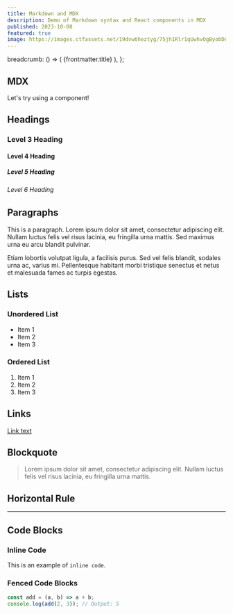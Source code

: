 ```yaml
---
title: Markdown and MDX
description: Demo of Markdown syntax and React components in MDX
published: 2023-10-08
featured: true
image: https://images.ctfassets.net/19dvw6heztyg/75jh1Rlr1qUwhvOgByobDn/7489b088b8c0e6565a9371baa6a1c937/community-platforms.jpeg?w=1440&q=75
---
```



  breadcrumb: () => (
    <Link to="/blog/markdown-and-mdx">{frontmatter.title}</Link>
  ),
};

<BlogPost post={frontmatter} >

## MDX

Let's try using a component!


<Counter />

## Headings

### Level 3 Heading

#### Level 4 Heading

##### Level 5 Heading

###### Level 6 Heading

## Paragraphs

This is a paragraph. Lorem ipsum dolor sit amet, consectetur adipiscing elit. Nullam luctus felis vel risus lacinia, eu fringilla urna mattis. Sed maximus urna eu arcu blandit pulvinar.

Etiam lobortis volutpat ligula, a facilisis purus. Sed vel felis blandit, sodales urna ac, varius mi. Pellentesque habitant morbi tristique senectus et netus et malesuada fames ac turpis egestas.

## Lists

### Unordered List

- Item 1
- Item 2
- Item 3

### Ordered List

1. Item 1
2. Item 2
3. Item 3

## Links

[Link text](https://example.com)

## Blockquote

> Lorem ipsum dolor sit amet, consectetur adipiscing elit. Nullam luctus felis vel risus lacinia, eu fringilla urna mattis.

## Horizontal Rule

---

## Code Blocks

### Inline Code

This is an example of `inline code`.

### Fenced Code Blocks

```javascript
const add = (a, b) => a + b;
console.log(add(2, 3)); // Output: 5
```

</BlogPost>

